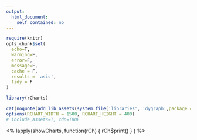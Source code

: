 ```yaml
---
output:
  html_document:
    self_contained: no
---
```

```r
require(knitr)
opts_chunk$set(
  echo=T,
  warning=F,
  error=F, 
  message=F,
  cache = F,
  results = 'asis',
  tidy = F
)

library(rCharts)

```

```r
cat(noquote(add_lib_assets(system.file('libraries', 'dygraph',package = 'rChartsDygraphs'))))
options(RCHART_WIDTH = 1500, RCHART_HEIGHT = 400)
# include_assets=T, cdn=TRUE
```

<script>
var blockRedraw = false;
var gs = [];
</script>

<% lapply(showCharts, function(rCh) { rCh$print() } ) %>

